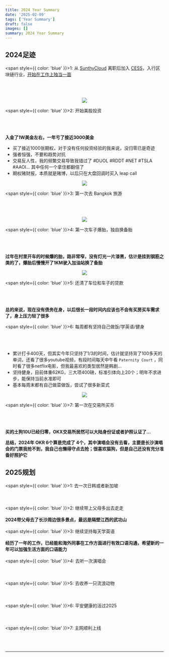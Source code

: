 ```yaml
---
title: 2024 Year Summary
date: '2025-02-09'
tags: ['Year Summary']
draft: false
images: []
summary: 2024 Year Summary
---
```


<TOCInline toc={props.toc}/>


## 2024足迹

<span style={{ color: 'blue' }}>1: 从 [SunthyCloud](https://www.sunthycloud.com/) 离职后加入 [CESS](https://cess.network)，入行区块链行业，[开始在工作上独当一面](https://year-in-code.com/user/sunway910) </span><br></br>
<br></br>

<center >
    <figure>
        <img  style={{margin: "0 ", display: "inline-block "}} src="/static/images/2024YearSummary/githubSummary.png" />
    </figure>
</center>

<span style={{ color: 'blue' }}>2: 开始美股投资 </span><br></br>
<br></br>

**入金了1W美金左右，一年亏了接近3000美金**
 - 买了接近1000张期权，对于没有任何投资经验的我来说，没归零已是奇迹
 - 强者恒强，不要和趋势对抗
 - 交易反人性，我的频繁交易导致我错过了 #DUOL #RDDT #NET #TSLA #AAOI... 其中任何一个拿住都翻倍了
 - 期权赌财报，本质就是赌博，以后只在大盘回调时买入 leap call

<center >
    <figure>
        <img  style={{margin: "0 ", display: "inline-block "}} src="/static/images/2024YearSummary/lbearn.jpg" />
    </figure>
</center>

<span style={{ color: 'blue' }}>3: 第一次去 Bangkok 旅游 </span><br></br>
<br></br>

<center >
    <figure>
        <img  style={{margin: "0 ", display: "inline-block "}} src="/static/images/2024YearSummary/gunShoot.jpg" />
    </figure>
</center>

<span style={{ color: 'blue' }}>4: 第一次车子爆胎，独自换备胎 </span><br></br>
<br></br>

**过年在村里开车的时候爆的胎，路非常窄，没有灯光一片漆黑，估计是挂到钢筋之类的了，爆胎后慢慢开了1KM驶入加油站换了备胎**

<center >
    <figure>
        <img  style={{margin: "0 ", display: "inline-block "}} src="/static/images/2024YearSummary/breakWheel.jpg" />
    </figure>
</center>

<span style={{ color: 'blue' }}>5: 还清了车位和车子的贷款 </span><br></br>
<br></br>

**总的来说，现在没有债务在身，以后很长一段时间内应该也不会有买房买车需求了，身上压力轻了很多**

<span style={{ color: 'blue' }}>6: 每周都有坚持自己做饭/学英语/健身 </span><br></br>
<br></br>

- 累计打卡400天，但其实今年只坚持了1/3的时间，估计就坚持背了100多天的单词，还看了很多youtube视频，有段时间每天中午看 `Paternity Court` ，同时看了很多netflix电影，但我最喜欢的类型居然是韩剧...
- 坚持健身，目前体重62KG，三大项400磅，标准引体向上20个；明年不求进步，能保持当前水准即可
- 基本每周末都有自己做菜做饭，尝试了很多新菜式

<center >
    <figure>
        <img  style={{margin: "0 ", display: "inline-block "}} src="/static/images/2024YearSummary/englishLearning.jpg" />
    </figure>
</center>

<span style={{ color: 'blue' }}>7: 第一次在交易所买币 </span><br></br>
<br></br>

**买的土狗10U已经归零，OKX交易所居然可以大陆身份证或者护照认证了...**


**总结，2024年 OKR 6个算是完成了 4个，其中演唱会没有去看，主要是长沙演唱会的门票我抢不到，我自己也懒得守点去抢；很喜欢猫狗，但是自己还没有充分准备好照护它**

## 2025规划

<span style={{ color: 'blue' }}>1: 去一次日韩或者新加坡</span><br></br>
<br></br>
<span style={{ color: 'blue' }}>2: 继续带上父母多出去走走</span><br></br>
**2024带父母去了长沙周边很多景点，最远是隔壁江西的武功山**
<br></br>
<span style={{ color: 'blue' }}>3: 继续坚持每天学英语</span><br></br>
**经历了一年的工作，已经能和海外同事在工作方面进行有效口语沟通，希望新的一年可以加强生活方面的口语能力**
<br></br>
<span style={{ color: 'blue' }}>4: 去听一次演唱会</span><br></br>
<br></br>
<span style={{ color: 'blue' }}>5: 去收养一只流浪动物</span><br></br>
<br></br>
<span style={{ color: 'blue' }}>6: 平安健康的活过2025</span><br></br>
<br></br>
<span style={{ color: 'blue' }}>7: 主网顺利上线</span><br></br>
<br></br>


------------------------------------





